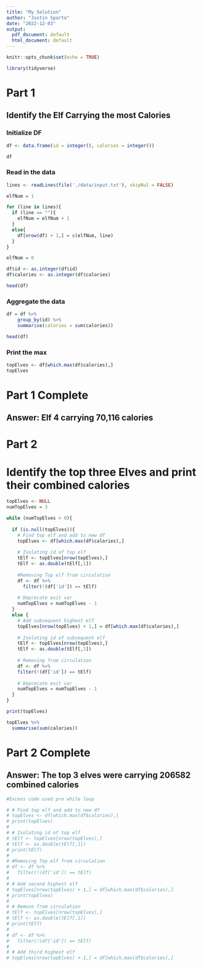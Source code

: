 ```yaml
---
title: "My Solution"
author: "Justin Sparto"
date: "2022-12-03"
output:
  pdf_document: default
  html_document: default
---
```


```r
knitr::opts_chunk$set(echo = TRUE)

library(tidyverse)
```

# Part 1
## Identify the Elf Carrying the most Calories

###  Initialize DF
```r
df <- data.frame(id = integer(), calories = integer())

df
```

### Read in the data
```r
lines <- readLines(file('./data/input.txt'), skipNul = FALSE)

elfNum = 1

for (line in lines){
  if (line == ""){
    elfNum = elfNum + 1
  }
  else{
    df[nrow(df) + 1,] = c(elfNum, line)
  }
}

elfNum = 0

df$id <- as.integer(df$id)
df$calories <- as.integer(df$calories)

head(df)
```
### Aggregate the data
```r
df = df %>% 
    group_by(id) %>% 
    summarise(calories = sum(calories))

head(df)
```

### Print the max
```r
topElves <- df[which.max(df$calories),]
topElves
```
# Part 1 Complete
## Answer: Elf 4 carrying 70,116 calories

# Part 2
# Identify the top three Elves and print their combined calories

```r

topElves <- NULL
numTopElves = 3

while (numTopElves > 0){
  
  if (is.null(topElves)){
    # Find top elf and add to new df
    topElves <- df[which.max(df$calories),]
  
    # Isolating id of top elf
    tElf <- topElves[nrow(topElves),]
    tElf <- as.double(tElf[,1])
  
    #Removing Top elf from circulation
    df <- df %>%
      filter(!(df['id']) == tElf)
    
    # Deprecate exit var
    numTopElves = numTopElves - 1
  }
  else {
    # Add subsequent highest elf
    topElves[nrow(topElves) + 1,] = df[which.max(df$calories),]
    
    # Isolating id of subsequent elf
    tElf <- topElves[nrow(topElves),]
    tElf <- as.double(tElf[,1])
    
    # Removing from circulation
    df <- df %>%
    filter(!(df['id']) == tElf)
    
    # Deprecate exit var
    numTopElves = numTopElves - 1
  }
}

print(topElves)
```


```r
topElves %>%
  summarise(sum(calories))
```
# Part 2 Complete
## Answer: The top 3 elves were carrying 206582 combined calories


```r

#Excess code used pre while loop

# # Find top elf and add to new df
# topElves <- df[which.max(df$calories),]
# print(topElves)
# 
# # Isolating id of top elf
# tElf <- topElves[nrow(topElves),]
# tElf <- as.double(tElf[,1])
# print(tElf)
# 
# #Removing Top elf from circulation
# df <- df %>%
#   filter(!(df['id']) == tElf)
# 
# # Add second highest elf
# topElves[nrow(topElves) + 1,] = df[which.max(df$calories),]
# print(topElves)
# 
# # Remove from circulation
# tElf <- topElves[nrow(topElves),]
# tElf <- as.double(tElf[,1])
# print(tElf)
# 
# df <- df %>%
#   filter(!(df['id']) == tElf)
# 
# # Add third highest elf
# topElves[nrow(topElves) + 1,] = df[which.max(df$calories),]

```





